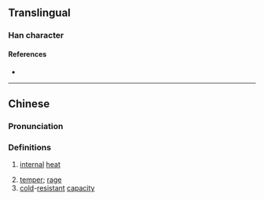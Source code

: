 {{character info}}
==Translingual==

===Han character===
{{Han char|rn=86|rad=火|as=08|sn=12|four=96827|canj=FAB|ids=⿰火冐}}

====References====
* {{Han ref|kx=0674.100|dkj=19124|hdz=32209.060|uh=7128|ud=28968|bh=DA63|bd=55907}}

----

==Chinese==
{{zh-forms}}

===Pronunciation===
{{zh-pron
|m=fèng
|c=fung3
|mc=
|oc=
|ma=
|cat=n
}}

===Definitions===
{{zh-hanzi}}

# {{lb|zh|TCM}} [[internal]] [[heat]]
# [[temper]]; [[rage]]
# [[cold]]-[[resistant]] [[capacity]]